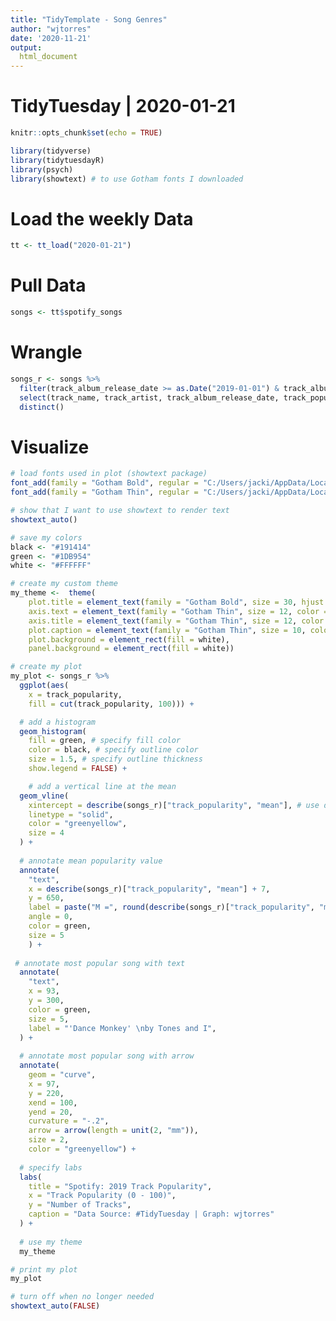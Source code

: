 ```yaml
---
title: "TidyTemplate - Song Genres"
author: "wjtorres"
date: '2020-11-21'
output: 
  html_document
---
```


# TidyTuesday | 2020-01-21

```r

knitr::opts_chunk$set(echo = TRUE)

library(tidyverse)
library(tidytuesdayR)
library(psych)
library(showtext) # to use Gotham fonts I downloaded


```

# Load the weekly Data

```r

tt <- tt_load("2020-01-21")

```

# Pull Data

```r

songs <- tt$spotify_songs

```

# Wrangle

```r

songs_r <- songs %>%
  filter(track_album_release_date >= as.Date("2019-01-01") & track_album_release_date <= ("2019-12-31")) %>%
  select(track_name, track_artist, track_album_release_date, track_popularity) %>%
  distinct()

```

# Visualize

```r

# load fonts used in plot (showtext package)
font_add(family = "Gotham Bold", regular = "C:/Users/jacki/AppData/Local/Microsoft/Windows/Fonts/Gotham-Bold.otf")
font_add(family = "Gotham Thin", regular = "C:/Users/jacki/AppData/Local/Microsoft/Windows/Fonts/Gotham-Thin.otf")

# show that I want to use showtext to render text
showtext_auto()

# save my colors
black <- "#191414"
green <- "#1DB954"
white <- "#FFFFFF"

# create my custom theme
my_theme <-  theme(
    plot.title = element_text(family = "Gotham Bold", size = 30, hjust = .5, color = green, face = "bold"),
    axis.text = element_text(family = "Gotham Thin", size = 12, color = black),
    axis.title = element_text(family = "Gotham Thin", size = 12, color = black, face = "bold"),
    plot.caption = element_text(family = "Gotham Thin", size = 10, color = black),
    plot.background = element_rect(fill = white),
    panel.background = element_rect(fill = white))

# create my plot
my_plot <- songs_r %>%
  ggplot(aes(
    x = track_popularity,
    fill = cut(track_popularity, 100))) +

  # add a histogram
  geom_histogram(
    fill = green, # specify fill color
    color = black, # specify outline color
    size = 1.5, # specify outline thickness
    show.legend = FALSE) +

    # add a vertical line at the mean
  geom_vline(
    xintercept = describe(songs_r)["track_popularity", "mean"], # use describe function; uses the track_popularity row to pull the value from the mean column
    linetype = "solid",
    color = "greenyellow",
    size = 4
  ) +
  
  # annotate mean popularity value
  annotate(
    "text",
    x = describe(songs_r)["track_popularity", "mean"] + 7,
    y = 650,
    label = paste("M =", round(describe(songs_r)["track_popularity", "mean"], 0)),
    angle = 0,
    color = green,
    size = 5
    ) +
  
 # annotate most popular song with text
  annotate(
    "text",
    x = 93,
    y = 300,
    color = green,
    size = 5,
    label = "'Dance Monkey' \nby Tones and I",
  ) +
  
  # annotate most popular song with arrow
  annotate(
    geom = "curve", 
    x = 97, 
    y = 220, 
    xend = 100,
    yend = 20, 
    curvature = "-.2",
    arrow = arrow(length = unit(2, "mm")),
    size = 2,
    color = "greenyellow") +
  
  # specify labs
  labs(
    title = "Spotify: 2019 Track Popularity",
    x = "Track Popularity (0 - 100)",
    y = "Number of Tracks",
    caption = "Data Source: #TidyTuesday | Graph: wjtorres"
  ) +
  
  # use my theme
  my_theme

# print my plot
my_plot

# turn off when no longer needed
showtext_auto(FALSE)
  
```


